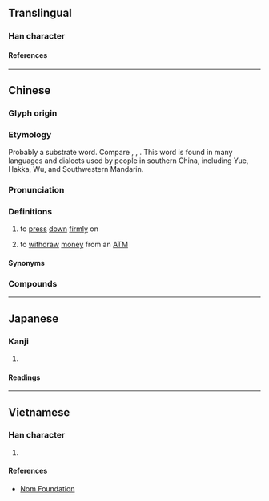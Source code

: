 {{also|揿}}
{{character info}}
==Translingual==

===Han character===
{{Han char|rn=64|rad=手|as=12|sn=15|four=57080|canj=QCNO|ids=⿰扌欽}}

====References====
{{Han ref|kx=0457.161|dkj=12771|hdz=31960.090|uh=64B3}}

----

==Chinese==
{{zh-forms|s=揿|alt=搇,㩒-Cantonese}}

===Glyph origin===
{{Han etym}}
{{Han compound|扌|欽|c1=s|c2=p|t1=hand|ls=psc}}

===Etymology===
Probably a {{der|yue|qfa-tak}} substrate word. Compare {{cog|th|ข่ม||to press something down}}, {{cog|za|gaemh||to press downwards}}, {{cog|onb|xɔm⁴||to press}}. This word is found in many languages and dialects used by people in southern China, including Yue, Hakka, Wu, and Southwestern Mandarin.

===Pronunciation===
{{zh-pron
|m=qìn
|c=gam6
|c-t=gim5
|h=pfs=khim;gd=kim4
|w=2qin
|mc=y
|oc=y
|cat=v
}}

===Definitions===
{{zh-hanzi}}

# {{lb|zh|Cantonese|Wu}} to [[press]] [[down]] [[firmly]] on <!--using the hands/fingers?-->
#: {{zh-x|入 實驗室 撳 緊急掣{zai3}|enter the laboratory and '''press''' the emergency stop {{q|tongue-twister}}|C}}
# {{lb|zh|Cantonese}} to [[withdraw]] [[money]] from an [[ATM]]
#: {{zh-x|撳錢|to '''withdraw''' money|C}}

====Synonyms====
{{zh-dial|按}}

===Compounds===
{{zh-der|撳倒|撳頭低|撳𨋢|撳鈕}}

----

==Japanese==

===Kanji===
{{ja-kanji|grade=|rs=手12}}

# {{rfdef|ja|sort=手12}}

====Readings====
{{ja-readings
|on=きん
|kun=おさえる
}}

----

==Vietnamese==

===Han character===
{{vi-readings|rs=手12|reading=[[khấm]], [[khẩm]]}}

# {{rfdef|vi|sort=手12}}

====References====
* [http://nomfoundation.org/common/nom_details.php?codepoint=64b3 Nom Foundation]